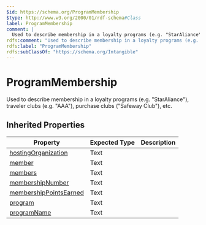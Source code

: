 ```yaml
---
$id: https://schema.org/ProgramMembership
$type: http://www.w3.org/2000/01/rdf-schema#Class
label: ProgramMembership
comment: |
  Used to describe membership in a loyalty programs (e.g. "StarAliance"), traveler clubs (e.g. "AAA"), purchase clubs ("Safeway Club"), etc.
rdfs:comment: "Used to describe membership in a loyalty programs (e.g. \"StarAliance\"), traveler clubs (e.g. \"AAA\"), purchase clubs (\"Safeway Club\"), etc."
rdfs:label: "ProgramMembership"
rdfs:subClassOf: "https://schema.org/Intangible"
---
```


# ProgramMembership

Used to describe membership in a loyalty programs (e.g. "StarAliance"), traveler clubs (e.g. "AAA"), purchase clubs ("Safeway Club"), etc.

## Inherited Properties

| Property | Expected Type | Description |
| --- | --- | --- |
| [hostingOrganization](https://schema.org/hostingOrganization) | Text |  |
| [member](https://schema.org/member) | Text |  |
| [members](https://schema.org/members) | Text |  |
| [membershipNumber](https://schema.org/membershipNumber) | Text |  |
| [membershipPointsEarned](https://schema.org/membershipPointsEarned) | Text |  |
| [program](https://schema.org/program) | Text |  |
| [programName](https://schema.org/programName) | Text |  |
